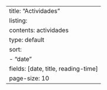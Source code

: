 ---
title: "Actividades"
listing:
  contents: actividades
  type: default
  sort: 
    - "date"
  fields: [date, title, reading-time]
  page-size: 10
---